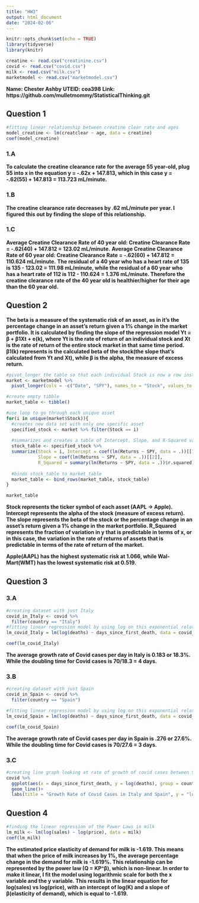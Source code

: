 ---
title: "HW3"
output: html_document
date: "2024-02-06"
---

```{r setup, include=FALSE}
knitr::opts_chunk$set(echo = TRUE)
library(tidyverse)
library(knitr)

creatine <- read.csv("creatinine.csv")
covid <- read.csv("covid.csv")
milk <- read.csv("milk.csv")
marketmodel <- read.csv("marketmodel.csv")
```


**Name: Chester Ashby**
**UTEID: coa398**
**Link: https://github.com/mulletmommy/StatisticalThinking.git**

## Question 1


```{r, echo=FALSE}
#fitting linear relationship between creatine clear rate and ages
model_creatine <- lm(creatclear ~ age, data = creatine)
coef(model_creatine)
```



### 1.A
**To calculate the creatine clearance rate for the average 55 year-old, plug 55 into x in the equation y = -.62x + 147.813, which in this case y = -.62(55) + 147.813 = 113.723 mL/minute.**

### 1.B
**The creatine clearance rate decreases by .62 mL/minute per year. I figured this out by finding the slope of this relationship.**

### 1.C
**Average Creatine Clearance Rate of 40 year old: Creatine Clearance Rate = -.62(40) + 147.812 = 123.02 mL/minute.**
**Average Creatine Clearance Rate of 60 year old: Creatine Clearance Rate = -.62(60) + 147.812 = 110.624 mL/minute.**
**The residual of a 40 year who has a heart rate of 135 is 135 - 123.02 = 111.98 mL/minute, while the residual of a 60 year who has a heart rate of 112 is 112 - 110.624 = 1.376 mL/minute. Therefore the creatine clearance rate of the 40 year old is healthier/higher for their age than the 60 year old.**


## Question 2

**The beta is a measure of the systematic risk of an asset, as in it's the percentage change in an asset's return given a 1% change in the market portfolio. It is calculated by finding the slope of the regression model Yt = β + β1Xt + e(k), where Yt is the rate of return of an individual stock and Xt is the rate of return of the entire stock market in that same time period. β1(k) represents is the calculated beta of the stock(the slope that's calculated from Yt and Xt), while β is the alpha, the measure of excess return.**

```{r, echo=FALSE}
#pivot_longer the table so that each individual Stock is now a row instead of a column
market <- marketmodel %>% 
  pivot_longer(cols = -c("Date", "SPY"), names_to = "Stock", values_to = "Returns")

#create empty tibble
market_table <- tibble()

#use loop to go through each unique asset
for(i in unique(market$Stock)){
  #creates new data set with only one specific asset
  specified_stock <- market %>% filter(Stock == i)
  
  #summarizes and creates a table of Intercept, Slope, and R-Squared values of the relationship between the return of the market vs the return of the specific asset
  stock_table <- specified_stock %>% 
  summarize(Stock = i, Intercept = coef(lm(Returns ~ SPY, data = .))[[1]],
            Slope = coef(lm(Returns ~ SPY, data = .))[[2]], 
            R_Squared = summary(lm(Returns ~ SPY, data = .))$r.squared)
 
  #binds stock_table to market_table
  market_table <- bind_rows(market_table, stock_table)
}

market_table
```

**Stock represents the ticker symbol of each asset (AAPL -> Apple). Intercept represents the alpha of the stock (measure of excess return). The slope represents the beta of the stock or the percentage change in an asset's return given a 1% change in the market portfolio. R_Squared represents the fraction of variation in y that is predictable in terms of x, or in this case, the variation in the rate of returns of assets that is predictable in terms of the rate of return of the market.**

**Apple(AAPL) has the highest systematic risk at 1.066, while Wal-Mart(WMT) has the lowest systematic risk at 0.519.**

## Question 3

### 3.A
```{r, echo=FALSE}
#creating dataset with just Italy
covid_in_Italy <- covid %>% 
  filter(country == "Italy")
#fitting linear regression model by using log on this exponential relationship
lm_covid_Italy = lm(log(deaths) ~ days_since_first_death, data = covid_in_Italy)

coef(lm_covid_Italy)
```

**The average growth rate of Covid cases per day in Italy is 0.183 or 18.3%. While the doubling time for Covid cases is 70/18.3 = 4 days.**

### 3.B
```{r, echo=FALSE}
#creating dataset with just Spain
covid_in_Spain <- covid %>% 
  filter(country == "Spain")

#fitting linear regression model by using log on this exponential relationship
lm_covid_Spain = lm(log(deaths) ~ days_since_first_death, data = covid_in_Spain)

coef(lm_covid_Spain)
```

**The average growth rate of Covid cases per day in Spain is .276 or 27.6%. While the doubling time for Covid cases is 70/27.6 = 3 days.**

### 3.C
```{r, echo=FALSE}
#creating line graph looking at rate of growth of covid cases between Spain and Italy
covid %>% 
  ggplot(aes(x = days_since_first_death, y = log(deaths), group = country, color = country))+
  geom_line()+
  labs(title = "Growth Rate of Covid Cases in Italy and Spain", y = "log(Deaths)", x = "Days Since First Death", color = "Country")
```


## Question 4

```{r, echo=FALSE}
#finding the linear regression of the Power Laws in milk
lm_milk <- lm(log(sales) ~ log(price), data = milk)
coef(lm_milk)
```

**The estimated price elasticity of demand for milk is -1.619. This means that when the price of milk increases by 1%, the average percentage change in the demand for milk is -1.619%. This relationship can be represented by the power law (Q = KP^β), which is non-linear. In order to make it linear, I fit the model using logarithmic scale for both the x variable and the y variable. This results in the linear equation for log(sales) vs log(price), with an intercept of log(K) and a slope of β(elasticity of demand), which is equal to -1.619.**